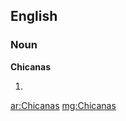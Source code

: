 ==English==

===Noun===
'''Chicanas'''

# {{plural of|[[Chicana]]}}

[[ar:Chicanas]]
[[mg:Chicanas]]